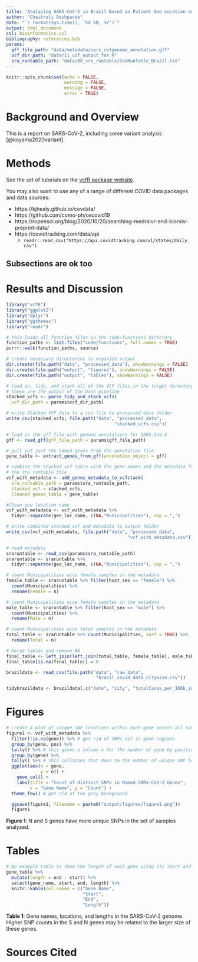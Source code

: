 ```yaml
---
title: 'Analyzing SARS-CoV-2 in Brazil Based on Patient Geo Location and Sex'
author: "Chaitrali Deshpande"
date: "`r format(Sys.time(), '%d %B, %Y')`"
output: html_document
csl: bioinformatics.csl
bibliography: references.bib
params:
  gff_file_path: "data/metadata/sars_refgenome_annotation.gff"
  vcf_dir_path: "data/11_vcf_output_for_R"
  sra_runtable_path: "data/00_sra_runtable/SraRunTable_Brazil.txt"
---
```


```r
knitr::opts_chunk$set(echo = FALSE,
                      warning = FALSE,
                      message = FALSE,
                      error = TRUE)
```

# Background and Overview

This is a report on SARS-CoV-2, including some variant analysis [@koyama2020variant].

# Methods

See the set of tutorials on the [vcfR package website](https://knausb.github.io/vcfR_documentation/index.html).

You may also want to use any of a range of different COVID data packages and data sources:

* https://kjhealy.github.io/covdata/
* https://github.com/como-ph/oxcovid19
* https://ropensci.org/blog/2020/10/20/searching-medrxivr-and-biorxiv-preprint-data/
* https://covidtracking.com/data/api
  * `readr::read_csv("https://api.covidtracking.com/v1/states/daily.csv")`

## Subsections are ok too

# Results and Discussion

```r
library("vcfR")
library("ggplot2")
library("dplyr")
library("ggthemes")
library("readr")

# this loads all function files in the code/functions directory
function_paths <- list.files("code/functions", full.names = TRUE)
purrr::walk(function_paths, source)
```

```r
# create necessary directories to organize output
dir.create(file.path("data", "processed_data"), showWarnings = FALSE)
dir.create(file.path("output", "figures"), showWarnings = FALSE)
dir.create(file.path("output", "tables"), showWarnings = FALSE)
```

```r
# load in, tidy, and stack all of the VCF files in the target directory
# these are the output of the bash pipeline
stacked_vcfs <- parse_tidy_and_stack_vcfs(
  vcf_dir_path = params$vcf_dir_path)

# write Stacked VCF data to a csv file to processed data folder
write_csv(stacked_vcfs, file.path("data", "processed_data", 
                                         "stacked_vcfs.csv"))

# load in the gff file with genome annotations for SARS-CoV-2
gff <- read_gff(gff_file_path = params$gff_file_path)

# pull out just the named genes from the annotation file
gene_table <- extract_genes_from_gff(annotation_object = gff)

# combine the stacked vcf table with the gene names and the metadata from
# the sra runtable file
vcf_with_metadata <- add_genes_metadata_to_vcfstack(
  sra_runtable_path = params$sra_runtable_path,
  stacked_vcf = stacked_vcfs,
  cleaned_genes_table = gene_table)

#Clean geo location name
vcf_with_metadata <- vcf_with_metadata %>%
  tidyr::separate(geo_loc_name, c(NA,"Municipalities"), sep = ",")

# write combined stacked vcf and metadata to output folder
write_csv(vcf_with_metadata, file.path("data", "processed_data",
                                              "vcf_with_metadata.csv"))
```

```r
# read metadata
sraruntable <- read_csv(params$sra_runtable_path)
sraruntable <- sraruntable %>%
  tidyr::separate(geo_loc_name, c(NA,"Municipalities"), sep = ",")

# count Municipalities wise female samples in the metadata
female_table <- sraruntable %>% filter(host_sex == "female") %>% 
  count(Municipalities) %>%
  rename(Female = n)

# count Municipalities wise female samples in the metadata
male_table <- sraruntable %>% filter(host_sex == "male") %>% 
  count(Municipalities) %>%
  rename(Male = n)

# count Municipalities wise total samples in the metadata
total_table <- sraruntable %>% count(Municipalities, sort = TRUE) %>%
  rename(Total = n)

# merge tables and remove NA
final_table <- left_join(left_join(total_table, female_table), male_table)
final_table[is.na(final_table)] = 0
``` 

```r
brazildata <- read_csv(file.path("data", "raw_data",
                                  "brazil_covid_data_citywise.csv"))

tidybrazildata <- brazildata[,c("date", "city", "totalCases_per_100k_inhabitants", "vaccination_rate")]
```

# Figures

```r
# create a plot of unique SNP locations within each gene across all samples
figure1 <- vcf_with_metadata %>%
  filter(!is.na(gene)) %>% # get rid of SNPs not in gene regions
  group_by(gene, pos) %>%
  tally() %>% # this gives a column n for the number of gene by position
  group_by(gene) %>%
  tally() %>% # this collapses that down to the number of unique SNP locations
  ggplot(aes(x = gene,
             y = n)) +
    geom_col() +
    labs(title = "Count of distinct SNPs in Named SARS-CoV-2 Genes",
         x = "Gene Name", y = "Count") +
  theme_few() # get rid of the grey background

  ggsave(figure1, filename = paste0("output/figures/figure1.png"))
  figure1
```

**Figure 1**: N and S genes have more unique SNPs in the set of samples analyzed.


# Tables

```r
# An example table to show the length of each gene using its start and end
gene_table %>%
  mutate(length = end - start) %>%
  select(gene_name, start, end, length) %>%
  knitr::kable(col.names = c("Gene Name",
                             "Start",
                             "End",
                             "Length"))
```

**Table 1**: Gene names, locations, and lengths in the SARS-CoV-2 genome. Higher SNP counts in the S and N genes may be related to the larger size of these genes.



# Sources Cited
